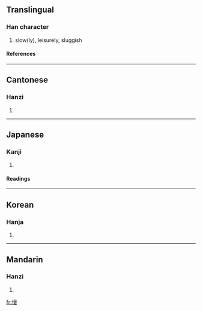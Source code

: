 ==Translingual==
===Han character===
{{Han char|rn=61|rad=心|as=11|sn=14|four=9604<sub>7</sub>|canj=心日田水 (PAWE)}}
# slow(ly), leisurely, sluggish
====References====
{{Han ref|kx=0399.120|dkj=11110|dj=0738.290|hdz=42346.010|uh=6162|ud=24930|bh=BA43|bd=47683}}
----
==Cantonese==
===Hanzi===
{{yue-hanzi|jyut=|y=maan6}}
# {{defn|Cantonese}}
----
==Japanese==
===Kanji===
{{ja-kanji|grade=|rs=心11}}
# {{defn|Japanese}} 
====Readings====
{{ja-readings|on=[[まん]] (man)|kun=[[おこたる]] (okotaru), [[あなどる]] (anadoru), [[おごる]] (ogoru)}}
----
==Korean==
===Hanja===
{{ko-hanja|hangeul=만|eumhun=|rv=man|mr=man|y=man}}
# {{defn|Korean}}
----
==Mandarin==
===Hanzi===
{{cmn-hanzi|pin=[[màn]] (man4)|wg=man<sup>4</sup>}}
# {{defn|Mandarin}}

[[fr:慢]]